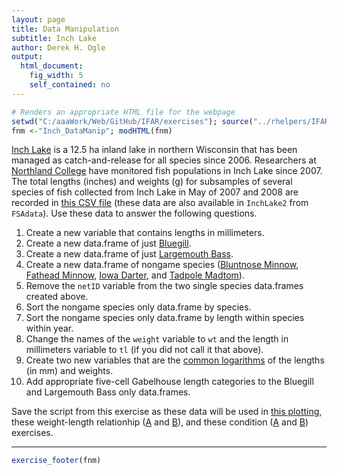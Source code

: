 ```yaml
---
layout: page
title: Data Manipulation
subtitle: Inch Lake
author: Derek H. Ogle
output: 
  html_document: 
    fig_width: 5
    self_contained: no
---
```

```r
# Renders an appropriate HTML file for the webpage
setwd("C:/aaaWork/Web/GitHub/IFAR/exercises"); source("../rhelpers/IFARhelpers.R")
fnm <-"Inch_DataManip"; modHTML(fnm)
```

[Inch Lake](http://dnr.wi.gov/lakes/lakepages/LakeDetail.aspx?wbic=2764300&page=facts) is a 12.5 ha inland lake in northern Wisconsin that has been managed as catch-and-release for all species since 2006.  Researchers at [Northland College](http://www.northland.edu/) have monitored fish populations in Inch Lake since 2007.  The total lengths (inches) and weights (g) for subsamples of several species of fish collected from Inch Lake in May of 2007 and 2008 are recorded in [this CSV file](data/InchLake2.csv) (these data are also available in `InchLake2` from `FSAdata`).  Use these data to answer the following questions.

1. Create a new variable that contains lengths in millimeters.
1. Create a new data.frame of just [Bluegill](https://en.wikipedia.org/wiki/Bluegill).
1. Create a new data.frame of just [Largemouth Bass](https://en.wikipedia.org/wiki/Largemouth_bass).
1. Create a new data.frame of nongame species ([Bluntnose Minnow](https://en.wikipedia.org/wiki/Bluntnose_minnow), [Fathead Minnow](https://en.wikipedia.org/wiki/Fathead_minnow), [Iowa Darter](https://en.wikipedia.org/wiki/Iowa_darter), and [Tadpole Madtom](https://en.wikipedia.org/wiki/Tadpole_madtom)).
1. Remove the `netID` variable from the two single species data.frames created above.
1. Sort the nongame species only data.frame by species.
1. Sort the nongame species only data.frame by length within species within year.
1. Change the names of the `weight` variable to `wt` and the length in millimeters variable to `tl` (if you did not call it that above).
1. Create two new variables that are the [common logarithms](https://en.wikipedia.org/wiki/Common_logarithm) of the lengths (in mm) and weights.
1. Add appropriate five-cell Gabelhouse length categories to the Bluegill and Largemouth Bass only data.frames.

Save the script from this exercise as these data will be used in [this plotting](Inch_Plotting.html), these weight-length relationhip ([A](Inch_WLBluegill_A.html) and [B](Inch_WLLargemouthBass_A.html)), and these condition ([A](Inch_ConditionBluegill.html) and [B](Inch_ConditionLargemouthBass.html)) exercises.

---
```r
exercise_footer(fnm)
```
